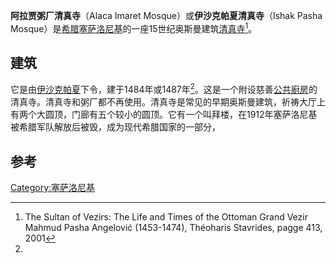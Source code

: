 {{Infobox religious building
|building_name=阿拉贾粥厂清真寺
|image=20121019 Alaca Imaret Thessaloniki Greece 1.jpg
|location={{flagicon|GRC}} [[希腊|希腊]][[塞萨洛尼基|塞萨洛尼基]]
|religious_affiliation=[[伊斯兰教|伊斯兰教]]
|region=
|province=[[塞萨洛尼基|塞萨洛尼基]]
|district=[[塞萨洛尼基|塞萨洛尼基]]
|architecture_type=[[Mosque|Mosque]]
|architecture_style=伊斯兰、奥斯曼
|year_completed=1484年或1487年
|minaret_quantity= 1,已毁
|materials=砖石
}}
'''阿拉贾粥厂清真寺'''（Alaca Imaret Mosque）或'''伊沙克帕夏清真寺'''（Ishak Pasha Mosque）是[[希腊|希腊]][[塞萨洛尼基|塞萨洛尼基]]的一座15世纪奥斯曼建筑[[清真寺|清真寺]]<ref name="Sultan">The Sultan of Vezirs: The Life and Times of the Ottoman Grand Vezir Mahmud Pasha Angelović (1453-1474), Théoharis Stavrides, pagge 413, 2001</ref>。

==建筑==
它是由[[伊沙克帕夏|伊沙克帕夏]]下令，建于1484年或1487年<ref name="Sultan" />。这是一个附设慈善[[公共廚房|公共廚房]]的清真寺。清真寺和粥厂都不再使用。清真寺是常见的早期奥斯曼建筑，祈祷大厅上有两个大圆顶，门廊有五个较小的圆顶。它有一个叫拜楼，在1912年塞萨洛尼基被希腊军队解放后被毁，成为现代希腊国家的一部分，{{When|现在正在修复。|time=2021-05-11T20:59:31+00:00}}

==参考==
{{reflist}}
{{coord|40|38|21|N|22|56|59|E|region:GR_type:landmark_source:kolossus-elwiki|display=title}}
[[Category:塞萨洛尼基|Category:塞萨洛尼基]]